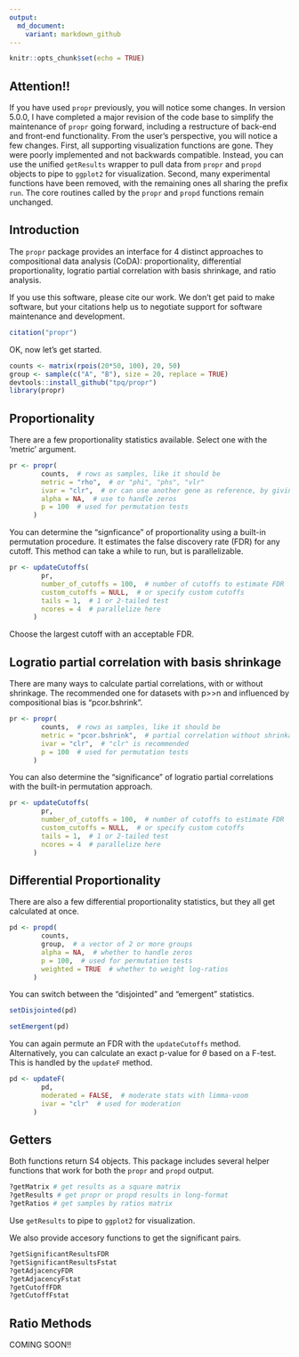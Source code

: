 ```yaml
---
output:
  md_document:
    variant: markdown_github
---
```


<!-- README.md is generated from README.Rmd. Please edit that file -->

```r
knitr::opts_chunk$set(echo = TRUE)
```

## Attention!!

If you have used `propr` previously, you will notice some changes. In version 5.0.0, I have completed a major revision of the code base to simplify the maintenance of `propr` going forward, including a restructure of back-end and front-end functionality. From the user's perspective, you will notice a few changes. First, all supporting visualization functions are gone. They were poorly implemented and not backwards compatible. Instead, you can use the unified `getResults` wrapper to pull data from `propr` and `propd` objects to pipe to `ggplot2` for visualization. Second, many experimental functions have been removed, with the remaining ones all sharing the prefix `run`. The core routines called by the `propr` and `propd` functions remain unchanged.

## Introduction

The `propr` package provides an interface for 4 distinct approaches to compositional data analysis (CoDA): proportionality, differential proportionality, logratio partial correlation with basis shrinkage, and ratio analysis.

If you use this software, please cite our work. We don't get paid to make software, but your citations help us to negotiate support for software maintenance and development.

```r
citation("propr")
```

OK, now let's get started.

```r
counts <- matrix(rpois(20*50, 100), 20, 50)
group <- sample(c("A", "B"), size = 20, replace = TRUE)
devtools::install_github("tpq/propr")
library(propr)
```

## Proportionality

There are a few proportionality statistics available. Select one with the 'metric' argument.

```r
pr <- propr(
        counts,  # rows as samples, like it should be
        metric = "rho",  # or "phi", "phs", "vlr"
        ivar = "clr",  # or can use another gene as reference, by giving the name or index
        alpha = NA,  # use to handle zeros
        p = 100  # used for permutation tests
      ) 
```

You can determine the "signficance" of proportionality using a built-in permutation procedure. It estimates the false discovery rate (FDR) for any cutoff. This method can take a while to run, but is parallelizable.

```r
pr <- updateCutoffs(
        pr,
        number_of_cutoffs = 100,  # number of cutoffs to estimate FDR
        custom_cutoffs = NULL,  # or specify custom cutoffs
        tails = 1,  # 1 or 2-tailed test
        ncores = 4  # parallelize here
      ) 
```

Choose the largest cutoff with an acceptable FDR.

## Logratio partial correlation with basis shrinkage

There are many ways to calculate partial correlations, with or without shrinkage. The recommended one for datasets with p>>n and influenced by compositional bias is "pcor.bshrink".

```r
pr <- propr(
        counts,  # rows as samples, like it should be
        metric = "pcor.bshrink",  # partial correlation without shrinkage "pcor" is also available
        ivar = "clr",  # "clr" is recommended
        p = 100  # used for permutation tests
      ) 
```

You can also determine the "significance" of logratio partial correlations with the built-in permutation approach.

```r
pr <- updateCutoffs(
        pr,
        number_of_cutoffs = 100,  # number of cutoffs to estimate FDR
        custom_cutoffs = NULL,  # or specify custom cutoffs
        tails = 1,  # 1 or 2-tailed test
        ncores = 4  # parallelize here
      ) 
```


## Differential Proportionality

There are also a few differential proportionality statistics, but they all get calculated at once.

```r
pd <- propd(
        counts,
        group,  # a vector of 2 or more groups
        alpha = NA,  # whether to handle zeros
        p = 100,  # used for permutation tests
        weighted = TRUE  # whether to weight log-ratios
      )
```

You can switch between the "disjointed" and "emergent" statistics.

```r
setDisjointed(pd)
```

```r
setEmergent(pd)
```

You can again permute an FDR with the `updateCutoffs` method. Alternatively, you can calculate an exact p-value for $\theta$ based on a F-test. This is handled by the `updateF` method.

```r
pd <- updateF(
        pd,
        moderated = FALSE,  # moderate stats with limma-voom
        ivar = "clr"  # used for moderation
      ) 
```

## Getters

Both functions return S4 objects. This package includes several helper functions that work for both the `propr` and `propd` output.

```r
?getMatrix # get results as a square matrix
?getResults # get propr or propd results in long-format
?getRatios # get samples by ratios matrix
```

Use `getResults` to pipe to `ggplot2` for visualization.

We also provide accesory functions to get the significant pairs.
```r
?getSignificantResultsFDR
?getSignificantResultsFstat
?getAdjacencyFDR
?getAdjacencyFstat
?getCutoffFDR
?getCutoffFstat
```

## Ratio Methods

COMING SOON!!
